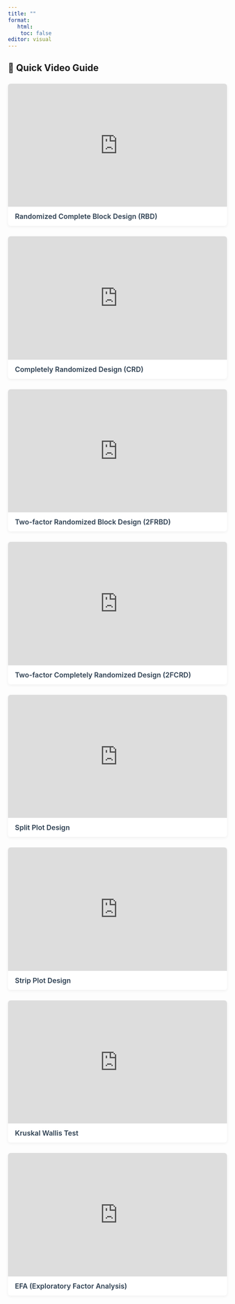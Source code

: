 ---
title: ""
format: 
   html:
    toc: false
editor: visual
---
## 🎥 Quick Video Guide {.unnumbered}

```{=html}
<div class="container px-3">
  <div class="video-grid">

    <!-- Video 1 -->
    <div class="video-card">
      <div class="video-container">
        <iframe src="https://www.youtube.com/embed/SkSb51qXYv0" title="RCBD" allowfullscreen></iframe>
      </div>
      <div class="video-info">
        <h3 class="video-title">Randomized Complete Block Design (RBD)</h3>
      </div>
    </div>

    <!-- Video 2 -->
    <div class="video-card">
      <div class="video-container">
        <iframe src="https://www.youtube.com/embed/VMGNIFTQw8M" title="CRD" allowfullscreen></iframe>
      </div>
      <div class="video-info">
        <h3 class="video-title">Completely Randomized Design (CRD)</h3>
      </div>
    </div>

    <!-- Video 3 -->
    <div class="video-card">
      <div class="video-container">
        <iframe src="https://www.youtube.com/embed/yGDqU7xhAi0" title="2FRBD" allowfullscreen></iframe>
      </div>
      <div class="video-info">
        <h3 class="video-title">Two-factor Randomized Block Design (2FRBD)</h3>
      </div>
    </div>

    <!-- Video 4 -->
    <div class="video-card">
      <div class="video-container">
        <iframe src="https://www.youtube.com/embed/F9phIktj37o" title="2FCRD" allowfullscreen></iframe>
      </div>
      <div class="video-info">
        <h3 class="video-title">Two-factor Completely Randomized Design (2FCRD)</h3>
      </div>
    </div>

    <!-- Video 5 -->
    <div class="video-card">
      <div class="video-container">
        <iframe src="https://www.youtube.com/embed/ff8PUHgS61E" title="Split Plot" allowfullscreen></iframe>
      </div>
      <div class="video-info">
        <h3 class="video-title">Split Plot Design</h3>
      </div>
    </div>

    <!-- Video 6 -->
    <div class="video-card">
      <div class="video-container">
        <iframe src="https://www.youtube.com/embed/U65Vde1LXxs" title="Strip Plot" allowfullscreen></iframe>
      </div>
      <div class="video-info">
        <h3 class="video-title">Strip Plot Design</h3>
      </div>
    </div>

    <!-- Video 7 -->
    <div class="video-card">
      <div class="video-container">
        <iframe src="https://www.youtube.com/embed/SxJX0Zex5iI" title="Kruskal Wallis" allowfullscreen></iframe>
      </div>
      <div class="video-info">
        <h3 class="video-title">Kruskal Wallis Test</h3>
      </div>
    </div>

    <!-- Video 8 -->
    <div class="video-card">
      <div class="video-container">
        <iframe src="https://www.youtube.com/embed/3FtwGue2OhU" title="EFA" allowfullscreen></iframe>
      </div>
      <div class="video-info">
        <h3 class="video-title">EFA (Exploratory Factor Analysis)</h3>
      </div>
    </div>

  </div>
</div>

<style>
.video-grid {
  display: grid;
  grid-template-columns: repeat(auto-fill, minmax(300px, 1fr));
  gap: 1.5rem;
  margin-top: 1.5rem;
}

.video-card {
  background-color: white;
  border-radius: 6px;
  overflow: hidden;
  box-shadow: 0 2px 6px rgba(0,0,0,0.06);
  transition: transform 0.3s ease, box-shadow 0.3s ease;
}

.video-card:hover {
  transform: translateY(-4px);
  box-shadow: 0 4px 12px rgba(0,0,0,0.1);
}

.video-container {
  position: relative;
  padding-bottom: 56.25%;
  height: 0;
  overflow: hidden;
}

.video-container iframe {
  position: absolute;
  width: 100%;
  height: 100%;
  border: 0;
}

.video-info {
  padding: 0.75rem 1rem;
}

.video-title {
  font-size: 1rem;
  font-weight: 600;
  margin: 0;
  color: #2c3e50;
}

@media (max-width: 768px) {
  .video-grid {
    grid-template-columns: repeat(auto-fill, minmax(250px, 1fr));
  }
}

@media (max-width: 480px) {
  .video-grid {
    grid-template-columns: 1fr;
  }
}
</style>
```